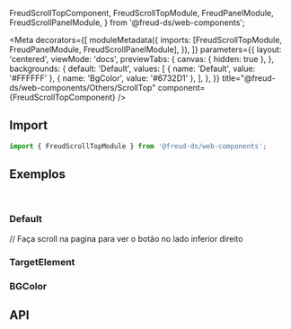   FreudScrollTopComponent,
  FreudScrollTopModule,
  FreudPanelModule,
  FreudScrollPanelModule,
} from '@freud-ds/web-components';

<Meta
  decorators={[
    moduleMetadata({
      imports: [FreudScrollTopModule, FreudPanelModule, FreudScrollPanelModule],
    }),
  ]}
  parameters={{
    layout: 'centered',
    viewMode: 'docs',
    previewTabs: {
      canvas: { hidden: true },
    },
    backgrounds: {
      default: 'Default',
      values: [
        { name: 'Default', value: '#FFFFFF' },
        { name: 'BgColor', value: '#6732D1' },
      ],
    },
  }}
  title="@freud-ds/web-components/Others/ScrollTop"
  component={FreudScrollTopComponent}
/>

<FreudHeaderComponent
  title="ScrollTop"
  description="ScrollTop é exibido após uma determinada posição de rolagem e usado para navegar rapidamente para o topo da página."
/>

## <a id="importing"></a>Import

```ts
import { FreudScrollTopModule } from '@freud-ds/web-components';
```

## <a id="exemplos"></a>Exemplos

<br />

### Default

<Canvas>
  // Faça scroll na pagina para ver o botão no lado inferior direito
  <Story story={Default} />
</Canvas>

### TargetElement

<Canvas>
  <Story story={TargetElement} />
</Canvas>

### BGColor

<Canvas>
  <Story story={BGColor} />
</Canvas>

## <a id="api"></a>API

<ArgsTable of={FreudScrollTopComponent} />
